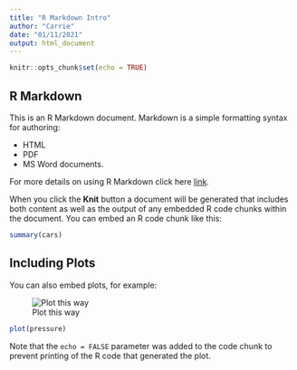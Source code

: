---
title: "R Markdown Intro"
author: "Carrie"
date: "01/11/2021"
output: html_document
---

```{r setup, include=FALSE}
knitr::opts_chunk$set(echo = TRUE)
```

## R Markdown

 This is an R Markdown document. Markdown is a simple formatting syntax for authoring:
 
 * HTML
 * PDF
 * MS Word documents.
 
 For more details on using R Markdown click here [link](http://rmarkdown.rstudio.com).

When you click the **Knit** button a document will be generated that includes both content as well as the output of any embedded R code chunks within the document. You can embed an R code chunk like this:

```{r cars}
summary(cars)
```

## Including Plots

You can also embed plots, for example:

![Plot this way](https://cdn.pixabay.com/photo/2013/07/12/13/52/arrow-147464_340.png)

```{r pressure, echo=FALSE}
plot(pressure)
```

Note that the `echo = FALSE` parameter was added to the code chunk to prevent printing of the R code that generated the plot.
